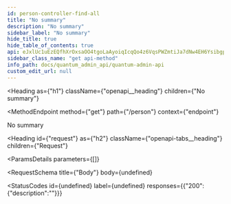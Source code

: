 ```yaml
---
id: person-controller-find-all
title: "No summary"
description: "No summary"
sidebar_label: "No summary"
hide_title: true
hide_table_of_contents: true
api: eJxlUc1uEzEQfhXrOxsaOO4tgoLaAyoiqIcqQo4z6VqsPWZmtiJa7dNw4EH6Ysibgppysj3j729mAleSYInL1R4dbkiUyzsuJjwMJN8OqezXwwCPGiRkMhJFd7f1ENLKRUnRTXi7WrVjTxol1UaHDphnDwv3DYC6MGPrX3z6xE7HnIMc4ZHJem4+7skWSevR4eIJ66EkD/8MKMVRkh2/xJ7yyUaIkVRfGX+n0t66tNBhR0FI4J8uH1hyMHS4vt3Aw461ferNKl76uywm5CJnN2a3ELvr241r03BhNCqWYnj8/fiLl7ipHLgpW7KhcX4eQ7Exu/U+p+LWN1f/Caxrcu85qjuwOCHlUSKp44M7w8KjRT9h3rxewSNysRAN3dSUK6vlsMQuYQl9Ntoz0elvZKOfdlGHkApmj1GG1juN/fnKelZrlWnaBaWvMsxzK/8YSY6nZTwESWHXIt9t52eL/Hi5wTz/AfpQ04g=
sidebar_class_name: "get api-method"
info_path: docs/quantum_admin_api/quantum-admin-api
custom_edit_url: null
---
```



<Heading
  as={"h1"}
  className={"openapi__heading"}
  children={"No summary"}
>
</Heading>

<MethodEndpoint
  method={"get"}
  path={"/person"}
  context={"endpoint"}
>
  
</MethodEndpoint>



No summary

<Heading
  id={"request"}
  as={"h2"}
  className={"openapi-tabs__heading"}
  children={"Request"}
>
</Heading>

<ParamsDetails
  parameters={[]}
>
  
</ParamsDetails>

<RequestSchema
  title={"Body"}
  body={undefined}
>
  
</RequestSchema>

<StatusCodes
  id={undefined}
  label={undefined}
  responses={{"200":{"description":""}}}
>
  
</StatusCodes>

